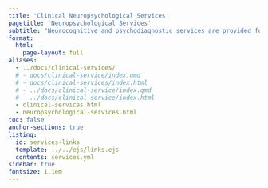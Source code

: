 ```yaml
---
title: 'Clinical Neuropsychological Services'
pagetitle: 'Neuropsychological Services'
subtitle: "Neurocognitive and psychodiagnostic services are provided for pediatric populations, forensic and medicolegal cases, as well as for adults."
format:
  html:
    page-layout: full
aliases:
  - ../docs/clinical-services/
  # - docs/clinical-service/index.qmd
  # - docs/clinical-services/index.html
  # - ../docs/clinical-service/index.qmd
  # - ../docs/clinical-service/index.html
  - clinical-services.html
  - neuropsychological-services.html
toc: false
anchor-sections: true
listing:
  id: services-links
  template: ../../ejs/links.ejs
  contents: services.yml
sidebar: true
fontsize: 1.1em
---
```


::: {#services-links .column-screen-inset-right style="max-width: 850px;"}
:::



